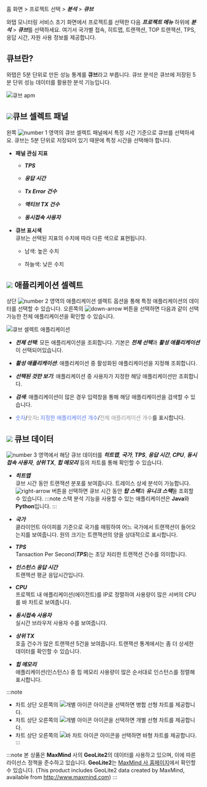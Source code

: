 홈 화면 > 프로젝트 선택 > ***분석*** > ***큐브***

와탭 모니터링 서비스 초기 화면에서 프로젝트를 선택한 다음 ***프로젝트 메뉴*** 하위에 ***분석*** > ***큐브***를 선택하세요. 여기서 국가별 접속, 히트맵, 트랜잭션, TOP 트랜잭션, TPS, 응답 시간, 자원 사용 정보를 제공합니다.

<!-- 여기서 국가별 접속, 히트맵, 트랜잭션, TOP 트랜잭션, TPS, 응답 시간, 자원 사용 정보를 제공합니다. -->

## 큐브란?

와탭은 5분 단위로 만든 성능 통계를 **큐브**라고 부릅니다. 큐브 분석은 큐브에 저장된 5분 단위 성능 데이터를 활용한 분석 기능입니다.

![큐브 apm](/img/cube-apm.png)

<!-- <ProdImg img='cube' ext='.png' desc='큐브' /> -->

## ![](/img/number-01.png)큐브 셀렉트 패널

왼쪽 ![number 1](/img/number-01.png) 영역의 큐브 셀렉트 패널에서 특정 시간 기준으로 큐브를 선택하세요. 큐브는 5분 단위로 저장되어 있기 때문에 특정 시간을 선택해야 합니다. 

* **패널 관심 지표**

  * ***TPS***

  * ***응답 시간***

  * ***Tx Error 건수***

  * ***액티브 TX 건수***

  * ***동시접속 사용자***

<!-- 이미지 및 패널 지표 안내는 재기술 필요해서 현재는 생략 상태 -->

* **큐브 표시색**<br/>
  큐브는 선택된 지표의 수치에 따라 다른 색으로 표현됩니다.

  * <span class='highfg'>남색</span>: <span class='highfg'>높은 수치</span>

  * <span class='lowfg'>하늘색</span>: <span class='lowfg'>낮은 수치</span>

## ![](/img/number-02.png) 애플리케이션 셀렉트

상단 ![number 2](/img/number-02.png) 영역의 애플리케이션 셀렉트 옵션을 통해 특정 애플리케이션의 데이터를 선택할 수 있습니다. 오른쪽의 ![down-arrow](/img/down-arrow.svg) 버튼을 선택하면 다음과 같이 선택 가능한 전체 애플리케이션을 확인할 수 있습니다. 

![큐브 셀렉트 애플리케이션](/img/cube-select-app.png)

* ***전체 선택***: 모든 애플리케이션을 조회합니다. 기본은 ***전체 선택***과 ***활성 애플리케이션***이 선택되어있습니다. 

* ***활성 애플리케이션***: 애플리케이션 중 활성화된 애플리케이션을 지정해 조회합니다. 

* ***선택된 것만 보기***: 애플리케이션 중 사용자가 지정한 해당 애플리케이션만 조회합니다. 

* ***검색***: 애플리케이션이 많은 경우 입력창을 통해 해당 애플리케이션을 검색할 수 있습니다.

* <font color='5B7DEC'>숫자</font>/<font color='979797'>숫자</font>: <font color='5B7DEC'>지정한 애플리케이션 개수</font>/<font color='979797'>전체 애플리케이션 개수</font>를 표시합니다.

<!-- ![cube-select-apm-data](https://img.whatap.io/media/images/Screenshot_2020-12-15_W_JAVA_DEMO_5490_-_Application_Monitoring21.png) -->

## ![](/img/number-03.png) 큐브 데이터

<!-- 상기와 같이 현재는 생략 상태 -->

![number 3](/img/number-03.png) 영역에서 해당 큐브 데이터를 ***히트맵***, ***국가***, ***TPS***, ***응답 시간***, ***CPU***, ***동시접속 사용자***, ***상위 TX***, ***힙 메모리*** 등의 차트를 통해 확인할 수 있습니다.

* ***히트맵***<br/>
  큐브 시간 동안 트랜잭션 분포를 보여줍니다. 트레이스 상세 분석이 가능합니다. 
  ![right-arrow](/img/right-arrow.svg) 버튼을 선택하면 큐브 시간 동안 ***탑 스택***과 ***유니크 스택***을 조회할 수 있습니다.
:::note
스택 분석 기능을 사용할 수 있는 애플리케이션은 **Java**와 **Python**입니다. 
:::

* ***국가***<br/>
  클라이언트 아이피를 기준으로 국가를 매핑하여 어느 국가에서 트랜잭션이 들어오는지를 보여줍니다. 원의 크기는 트랜잭션의 양을 상대적으로 표시합니다.

* ***TPS***<br/>
  Tansaction Per Second(***TPS***)는 초당 처리한 트랜잭션 건수를 의미합니다.

* ***인스턴스 응답 시간***<br/>
  트랜잭션 평균 응답시간입니다.

* ***CPU***<br/>
  프로젝트 내 애플리케이션(에이전트)를 IP로 정렬하여 사용량이 많은 서버의 CPU를 바 차트로 보여줍니다.

* ***동시접속 사용자***<br/>
  실시간 브라우저 사용자 수를 보여줍니다. 

* ***상위 TX***<br/>
  호출 건수가 많은 트랜잭션 5건을 보여줍니다. 트랜잭션 통계에서는 좀 더 상세한 데이터를 확인할 수 있습니다.

* ***힙 메모리***<br/>
  애플리케이션(인스턴스) 중 힙 메모리 사용량이 많은 순서대로 인스턴스를 정렬해 표시합니다.


:::note
  * 차트 상단 오른쪽의 ![개별 아이콘](/img/ic-multiline-chart.svg) 아이콘을 선택하면 병합 선형 차트를 제공합니다.
  * 차트 상단 오른쪽의 ![개별 아이콘](/img/ic-multiline-chart.svg) 아이콘을 선택하면 개별 선형 차트를 제공합니다.
  * 차트 상단 오른쪽의 ![바 차트 아이콘](/img/ic-dashboard-bar-chart.svg) 아이콘을 선택하면 바형 차트를 제공합니다. 
:::

:::note
본 상품은 **MaxMind** 사의 **GeoLite2**의 데이터를 사용하고 있으며, 이에 따른 라이선스 정책을 준수하고 있습니다. **GeoLite2**는 [MaxMind 사 홈페이지](http://www.maxmind.com)에서 확인할 수 있습니다. (This product includes GeoLite2 data created by MaxMind, available from http://www.maxmind.com)
:::


<!--   애플리케이션(인스턴스) 중 힙 메모리를 많이 사용한 상위 인스턴스 5개를 보여줍니다. -->